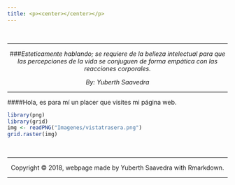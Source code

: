 ```yaml
---
title: <p><center></center></p>
---
```


<br>
<hr>
<p><center>
###*Esteticamente hablando; se requiere de la belleza intelectual para que las percepciones de la vida se conjuguen de forma empática con las reacciones corporales.*
<div align="right">
<i>*By: Yuberth Saavedra*</i>
</div>
</center></p>
<hr>

<div align="center">
####Hola, es para mí un placer que visites mi página web.
</div>

```r
library(png)
library(grid)
img <- readPNG("Imagenes/vistatrasera.png")
grid.raster(img)
```



<br>
<hr>
<p><center>Copyright &copy; 2018, webpage made by Yuberth Saavedra with Rmarkdown.</center></p>
<hr>